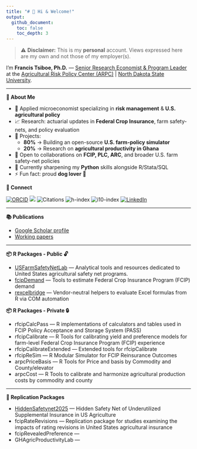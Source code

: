 ```yaml
---
title: "# 👋 Hi & Welcome!"
output:
  github_document:
    toc: false
    toc_depth: 3
---
```


<!-- README.md is generated from README.Rmd. Please edit that file -->

> ⚠️ **Disclaimer:** This is my **personal** account. Views expressed here are my own and not those of my employer(s).  

I’m **Francis Tsiboe, Ph.D.** — [Senior Research Economist & Program Leader](https://www.arpc-ndsu.com/team/francis-tsiboe) at the [Agricultural Risk Policy Center (ARPC)](https://www.arpc-ndsu.com/) | [North Dakota State University](https://www.ndsu.edu/).

---

**🔎 About Me**  

- 🏢 Applied microeconomist specializing in **risk management** & **U.S. agricultural policy**  
- 📈 Research: actuarial updates in **Federal Crop Insurance**, farm safety-nets, and policy evaluation  
- 🔭 Projects:
  - **80%** → Building an open-source **U.S. farm-policy simulator**  
  - **20%** → Research on **agricultural productivity in Ghana**  
- 👯 Open to collaborations on **FCIP, PLC, ARC**, and broader U.S. farm safety-net policies  
- 🌱 Currently sharpening my **Python** skills alongside R/Stata/SQL  
- ⚡ Fun fact: proud **dog lover** 🐶  


**🔗 Connect**  

[![ORCID](https://img.shields.io/badge/ORCID-0000_0001_5984_1072-green)](https://orcid.org/0000-0001-5984-1072)
[![](https://img.shields.io/badge/GoogleScholar-Francis_Tsiboe-grey?style=flat-square&labelColor=4285F4&logo=googlescholar&logoColor=white)](https://scholar.google.com/citations?user=ox2t_YIAAAAJ&hl=en)
![Citations](https://img.shields.io/badge/dynamic/json?label=Citations&query=$.citations&url=https://raw.githubusercontent.com/ftsiboe/ftsiboe/main/data-raw/scholar-metrics.json)
![h-index](https://img.shields.io/badge/dynamic/json?label=h-index&query=$.h_index&url=https://raw.githubusercontent.com/ftsiboe/ftsiboe/main/data-raw/scholar-metrics.json)
![i10-index](https://img.shields.io/badge/dynamic/json?label=i10-index&query=$.i10_index&url=https://raw.githubusercontent.com/ftsiboe/ftsiboe/main/data-raw/scholar-metrics.json)
[![LinkedIn](https://img.shields.io/badge/LinkedIn-Francis_Tsiboe-0A66C2?logo=linkedin)](https://www.linkedin.com/in/francis-tsiboe-02b97248/)

---

**📚 Publications**  

- [Google Scholar profile](https://scholar.google.com/citations?user=ox2t_YIAAAAJ&hl=en)  
- [Working papers](https://github.com/ftsiboe/ftsiboe/wiki/My-working-papers)  

---

**📦 R Packages - Public 🔓**  

- [USFarmSafetyNetLab](https://github.com/ftsiboe/USFarmSafetyNetLab) — Analytical tools and resources dedicated to United States agricultural safety net programs.  
- [fcipDemand](https://github.com/ftsiboe/rfcipDemand) — Tools to estimate Federal Crop Insurance Program (FCIP) demand  
- [rexcelbridge](https://github.com/ftsiboe/rexcelbridge) — Vendor-neutral helpers to evaluate Excel formulas from R via COM automation  


**📦 R Packages - Private 🔒**  

- rfcipCalcPass — R implementations of calculators and tables used in FCIP Policy Acceptance and Storage System (PASS)
- rfcipCalibrate — R Tools for calibrating yield and preference models for farm-level Federal Crop Insurance Program (FCIP) experience
- rfcipCalibrateExtended — Extended tools for rfcipCalibrate
- rfcipReSim — R Modular Simulator for FCIP Reinsurance Outcomes
- arpcPriceBasis — R Tools for Price and basis by Commodity and County/elevator
- arpcCost — R Tools to calibrate and harmonize agricultural production costs by commodity and county

---

**🔁 Replication Packages**  

- [HiddenSafetynet2025](https://github.com/ftsiboe/HiddenSafetynet2025) — Hidden Safety Net of Underutilized Supplemental Insurance in US Agriculture  
- fcipRateRevisions — Replication package for studies examining the impacts of rating revisions in United States agricultural insurance
- fcipRevealedPreference — 
- GHAgricProductivityLab —


<!--
**ftsiboe/ftsiboe** is a ✨ _special_ ✨ repository because its `README.md` (this file) appears on your GitHub profile.

Here are some ideas to get you started:

![GitHub stats](https://github-readme-stats.vercel.app/api?username=ftsiboe&show_icons=true)
# Francis Tsiboe

**Senior Research Economist @ ARPC, NDSU**

- 🌱 Developing an open‑source U.S. farm policy simulator  
- 📈 Modeling actuarial updates in Federal Crop Insurance  
- 🛠️ Tech: R · Python · Stata · SQL  
- 📂 Key repos: [GH‑Agric‑Productivity‑Lab](https://github.com/ftsiboe/GH-Agric-Productivity-Lab), [FCIP‑Actuarial‑Updates](https://github.com/ftsiboe/FCIP-Actuarial-Updates)  
- 📫 francis.tsiboe@ndsu.edu · [LinkedIn](https://linkedin.com/in/francis-tsiboe) · [Twitter](https://twitter.com/ftsiboe)


- 🔭 I’m currently working on ...
- 🌱 I’m currently learning ...
- 👯 I’m looking to collaborate on ...
- 🤔 I’m looking for help with ...
- 💬 Ask me about ...
- 📫 How to reach me: ...
- 😄 Pronouns: ...
- ⚡ Fun fact: ...
-->
